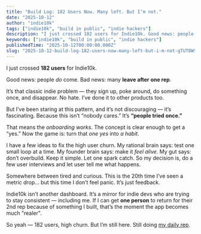 ```yaml
---
title: "Build Log: 182 Users Now. Many left. But I’m not."
date: "2025-10-12"
author: "indie10k"
tags: ["indie10k", "build in public", "indie hackers"]
description: "I just crossed 182 users for Indie10k. Good news: people do come. Bad news: many leave after one rep . It’s that classic indie problem — they sign up, poke..."
keywords: ["indie10k", "build in public", "indie hackers"]
publishedTime: "2025-10-12T00:00:00.000Z"
slug: "2025-10-12-build-log-182-users-now-many-left-but-i-m-not-gTUT8WSjp62Ujpc1BDIe"
---
```


I just crossed **182 users** for Indie10k.

Good news: people *do* come.
Bad news: many **leave after one rep**.

It’s that classic indie problem — they sign up, poke around, do something once, and disappear.
No hate. I’ve done it to other products too.

But I’ve been staring at this pattern, and it’s not discouraging — it’s fascinating.
Because this isn’t “nobody cares.”
It’s **“people tried once.”**

That means the *onboarding works*.
The concept is clear enough to get a “yes.”
Now the game is: turn that *one yes* into *a habit*.

I have a few ideas to fix the high user churn.
My rational brain says: test one small loop at a time.
My founder brain says: make it *feel alive*.
My gut says: don’t overbuild. Keep it simple. Let one spark catch.
So my decision is,  do a few user interviews and let user tell me what happens.

Somewhere between tired and curious.
This is the 20th time I’ve seen a metric drop… but this time I don’t feel panic.
It’s just feedback.

Indie10k isn’t another dashboard.
It’s a mirror for indie devs who are trying to stay consistent — including me.
If I can get **one person** to return for their 2nd rep because of something I built,
that’s the moment the app becomes much "realer".

So yeah — 182 users, high churn.
But I’m still here.
Still doing [my daily rep](https://indie10k.com?utm_source=indiehackers).